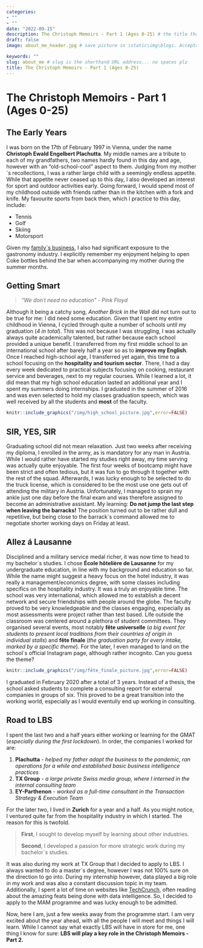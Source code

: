```yaml
---
categories:  
- ""
- ""
date: "2022-09-15"
description: The Christoph Memoirs - Part 1 (Ages 0-25) # the title that will show up once someone gets to this page
draft: false
image: about_me_header.jpg # save picture in \static\img\blogs. Acceptable formats= jpg, jpeg, or png . Your iPhone pics wont work

keywords: ""
slug: about_me # slug is the shorthand URL address... no spaces plz
title: The Christoph Memoirs - Part 1 (Ages 0-25)
---
```


# The Christoph Memoirs - Part 1 (Ages 0-25)

## The Early Years
I was born on the 17th of February 1997 in Vienna, under the name **Christoph Ewald Engelbert Plachutta**. My middle names are a tribute to each of my grandfathers, two names hardly found in this day and age, however with an "old-school-cool" aspect to them. Judging from my mother´s recollections, I was a rather large child with a seemingly endless appetite. While that appetite never ceased up to this day, I also developed an interest for sport and outdoor activities early. Going forward, I would spend most of my childhood outside with friends rather than in the kitchen with a fork and knife. My favourite sports from back then, which I practice to this day, include:

* Tennis
* Golf
* Skiing
* Motorsport

Given my [family´s business](https://www.plachutta.at/), I also had significant exposure to the gastronomy industry. I explicitly remember my enjoyment helping to open Coke bottles behind the bar when accompanying my mother during the summer months.

## Getting Smart
> *"We don´t need no education" - Pink Floyd*

Although it being a catchy song, *Another Brick in the Wall* did not turn out to be true for me: I did need some education. Given that I spent my entire childhood in Vienna, I cycled through quite a number of schools until my graduation (*4 in total*). This was not because I was struggling, I was actually always quite academically talented, but rather because each school provided a unique benefit. I transferred from my first middle school to an international school after barely half a year so as to **improve my English**. Once I reached high-school age, I transferred yet again, this time to a school focusing on the **hospitality and tourism sector**. There, I had a day every week dedicated to practical subjects focusing on cooking, restaurant service and beverages, next to my regular courses. While I learned a lot, it did mean that my high school education lasted an additional year and I spent my summers doing internships. I graduated in the summer of 2016 and was even selected to hold my classes graduation speech, which was well received by all the students and **most** of the faculty.

```r
knitr::include_graphics("/img/high_school_picture.jpg",error=FALSE)
```

## SIR, YES, SIR
Graduating school did not mean relaxation. Just two weeks after receiving my diploma, I enrolled in the army, as is mandatory for any man in Austria. While I would rather have started my studies right away, my time serving was actually quite enjoyable. The first four weeks of bootcamp might have been strict and often tedious, but it was fun to go through it together with the rest of the squad. Afterwards, I was lucky enough to be selected to do the truck license, which is considered to be the most use one gets out of attending the military in Austria. Unfortunately, I managed to sprain my ankle just one day before the final exam and was therefore assigned to become an administrative assistant. My learning: **Do not jump the last step when leaving the barracks!** The position turned out to be rather dull and repetitive, but being close to the barrack´s command allowed me to negotiate shorter working days on Friday at least. 

## Allez á Lausanne
Disciplined and a military service medal richer, it was now time to head to my bachelor´s studies. I chose **École hôtelière de Lausanne** for my undergraduate education, in line with my background and education so far. While the name might suggest a heavy focus on the hotel industry, it was really a management/economics degree, with some classes including specifics on the hospitality industry. It was a truly an enjoyable time. The school was very international, which allowed me to establish a decent network and secure friendships with people around the globe. The faculty proved to be very knowledgeable and the classes engaging, especially as most assessments were project rather than test based. Life outside the classroom was centered around a plethora of student committees. They organised several events, most notably **fête universelle** (*a big event for students to present local traditions from their countries of origin in individual stalls*) and **fête finale** (*the graduation party for every intake, marked by a specific theme*). For the later, I even managed to land on the school´s official Instagram page, although rather incognito. Can you guess the theme?

```r
knitr::include_graphics("/img/fête_finale_picture.jpg",error=FALSE)
```

I graduated in February 2020 after a total of 3 years. Instead of a thesis, the school asked students to complete a consulting report for external companies in groups of six. This proved to be a great transition into the working world, especially as I would eventully end up working in consulting.

## Road to LBS
I spent the last two and a half years either working or learning for the GMAT (*especially during the first lockdown*). In order, the companies I worked for are:

1. **Plachutta** - *helped my father adapt the business to the pandemic, ran operations for a while and established basic business intelligence practices*
2. **TX Group** - *a large private Swiss media group, where I interned in the internal consulting team*
3. **EY-Parthenon** - *worked as a full-time consultant in the Transaction Strategy & Execution Team*

For the later two, I lived in **Zurich** for a year and a half. As you might notice, I ventured quite far from the hospitality industry in which I started. The reason for this is twofold.

>**First**, I sought to develop myself by learning about other industries.
>
>**Second**, I developed a passion for more strategic work during my bachelor´s studies.

It was also during my work at TX Group that I decided to apply to LBS. I always wanted to do a master´s degree, however I was not 100% sure on the direction to go into. During my internship however, data played a big role in my work and was also a constant discussion topic in my team. Additionally, I spent a lot of time on websites like [TechCrunch](https://techcrunch.com/), often reading about the amazing feats being done with data intelligence. So, I decided to apply to the MAM programme and was lucky enough to be admitted.

Now, here I am, just a few weeks away from the programme start. I am very excited about the year ahead, with all the people I will meet and things I will learn. While I cannot say what exactly LBS will have in store for me, one thing I know for sure: **LBS will play a key role in the Christoph Memoirs - Part 2.**